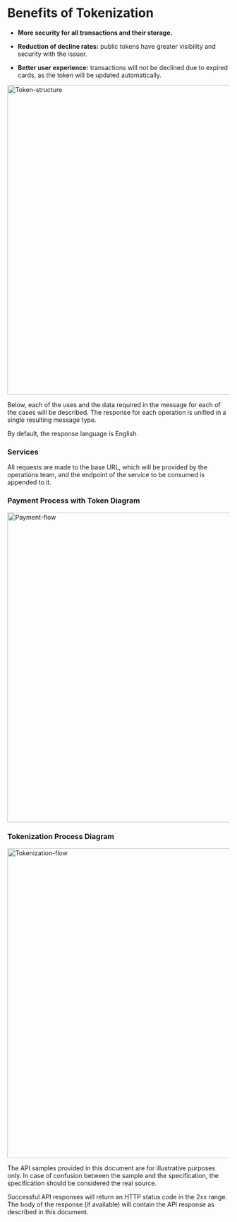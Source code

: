 
<HeroPattern />

# Benefits of Tokenization

- **More security for all transactions and their storage.**

- **Reduction of decline rates:** public tokens have greater visibility and security with the issuer.

- **Better user experience:** transactions will not be declined due to expired cards, as the token will be updated automatically.

<img src="/Token_requestor/Token-structure.png" alt="Token-structure" width="700"/>

Below, each of the uses and the data required in the message for each of the cases will be described.
The response for each operation is unified in a single resulting message type.

By default, the response language is English.

### Services

All requests are made to the base URL, which will be provided by the operations team, and the endpoint of the service to be consumed is appended to it.

### Payment Process with Token Diagram

<img src="/Token_requestor/Payment-flow.png" alt="Payment-flow" width="700"/>

### Tokenization Process Diagram

<img src="/Token_requestor/Tokenization-flow.png" alt="Tokenization-flow" width="700"/>

The API samples provided in this document are for illustrative purposes only.
In case of confusion between the sample and the specification, the specification should be considered the real source.

Successful API responses will return an HTTP status code in the 2xx range.
The body of the response (if available) will contain the API response as described in this document.
